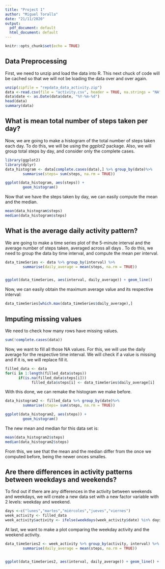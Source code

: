```yaml
---
title: "Project 1"
author: "Miguel Toralla"
date: "21/11/2020"
output:
  pdf_document: default
  html_document: default
---
```


```r
knitr::opts_chunk$set(echo = TRUE)
```

## Data Preprocessing
First, we need to unzip and load the data into R. This next chuck of code will be cached so that we will not be loading the data over and over again.

```r
unzip(zipfile = "repdata_data_activity.zip")
data <-read.csv(file = "activity.csv", header = TRUE, na.strings = "NA", colClasses = c("numeric", "Date", "numeric"))
data$date <- as.Date(data$date, "%Y-%m-%d")
head(data)
summary(data)
```
## What is mean total number of steps taken per day?

Now, we are going to make a histogram of the total number of steps taken each day. To do this, we will be using the *ggplot2* package. Also, we will group total steps by day, and consider only the complete cases. 

```r
library(ggplot2)
library(dplyr)
data_histogram <- data[complete.cases(data),] %>% group_by(date)%>%
        summarise(steps= sum(steps, na.rm = TRUE))
```

```r
ggplot(data_histogram, aes(steps)) + 
        geom_histogram()
```

Now that we have the steps taken by day, we can easily compute the mean and the median.
```r
mean(data_histogram$steps)
median(data_histogram$steps)
```
## What is the average daily activity pattern?

We are going to make a time series plot of the 5-minute interval and the average number of steps taken, averaged across all days . To do this, we need to group the data by time interval, and compute the mean per interval.

```r
data_timeSeries <- data %>% group_by(interval) %>%
        summarise(daily_average = mean(steps, na.rm = TRUE))


ggplot(data_timeSeries, aes(interval, daily_average)) + geom_line()
```

Now, we can easily obtain the maximum average value and its respective interval:


```r

data_timeSeries[which.max(data_timeSeries$daily_average),]
```

## Imputing missing values

We need to check how many rows have missing values. 

```r
sum(!complete.cases(data))
```
Now, we want to fill all those NA values. For this, we will use the daily average for the respective time interval. We will check if a value is missing and if it is, we will replace fill it. 

```r
filled_data <- data
for(i in 1:length(filled_data$steps))
      if(is.na(filled_data$steps[i]))
            filled_data$steps[i] <- data_timeSeries$daily_average[i]
```

With this done, we can remake the histogram we make before.
```r
data_histogram2 <- filled_data %>% group_by(date)%>%
        summarise(steps= sum(steps, na.rm = TRUE))
```

```r
ggplot(data_histogram2, aes(steps)) + 
        geom_histogram()
```

The new mean and median for this data set is: 

```r
mean(data_histogram2$steps)
median(data_histogram2$steps)
```

From this, we see that the mean and the median differ from the once we computed before, being the newer onces smalles. 


## Are there differences in activity patterns between weekdays and weekends?

To find out if there are any differences in the activity between weekends and weekdays, we will create a new data set with a new factor variable with 2 levels: weekday and weekend. 

```r
days <-c("lunes","martes","miércoles","jueves","viernes")
week_activity <- filled_data
week_activity$activity <- ifelse(weekdays(week_activity$date) %in% days , "weekday" ,"weekend")

```

At last, we want to make a plot comparing the weekday activity and the weekend activity.

```r
data_timeSeries2 <- week_activity %>% group_by(activity, interval) %>%
        summarise(daily_average = mean(steps, na.rm = TRUE))


ggplot(data_timeSeries2, aes(interval, daily_average)) + geom_line() + facet_grid(activity~.)
```